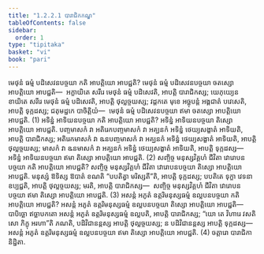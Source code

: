 ```yaml
---
title: "1.2.2.1 បារាជិកកណ្ឌ"
tableOfContents: false
sidebar:
  order: 1
type: "tipitaka"
basket: "vi"
book: "pari"
---
```



<DynamicBreadcrumb />

<Division number="193" book="pari">

<Paragraph number="623" book="pari">
មេថុនំ ធម្មំ បដិសេវនបច្ចយា កតិ អាបត្តិយោ អាបជ្ជតិ? មេថុនំ ធម្មំ បដិសេវនបច្ចយា ចតស្សោ អាបត្តិយោ អាបជ្ជតិ—  អក្ខាយិតេ សរីរេ មេថុនំ ធម្មំ បដិសេវតិ, អាបត្តិ បារាជិកស្ស; យេភុយ្យេន ខាយិតេ សរីរេ មេថុនំ ធម្មំ បដិសេវតិ, អាបត្តិ ថុល្លច្ចយស្ស; វដ្ដកតេ មុខេ អច្ឆុបន្តំ អង្គជាតំ បវេសេតិ, អាបត្តិ ទុក្កដស្ស; ជតុមដ្ឋកេ បាចិត្តិយំ—  មេថុនំ ធម្មំ បដិសេវនបច្ចយា ឥមា ចតស្សោ អាបត្តិយោ អាបជ្ជតិ. (1)
</Paragraph>

<Paragraph number="624" book="pari">
អទិន្នំ អាទិយនបច្ចយា កតិ អាបត្តិយោ អាបជ្ជតិ? អទិន្នំ អាទិយនបច្ចយា តិស្សោ អាបត្តិយោ អាបជ្ជតិ. បញ្ចមាសកំ វា អតិរេកបញ្ចមាសកំ វា អគ្ឃនកំ អទិន្នំ ថេយ្យសង្ខាតំ អាទិយតិ, អាបត្តិ បារាជិកស្ស; អតិរេកមាសកំ វា ឩនបញ្ចមាសកំ វា អគ្ឃនកំ អទិន្នំ ថេយ្យសង្ខាតំ អាទិយតិ, អាបត្តិ ថុល្លច្ចយស្ស; មាសកំ វា ឩនមាសកំ វា អគ្ឃនកំ អទិន្នំ ថេយ្យសង្ខាតំ អាទិយតិ, អាបត្តិ ទុក្កដស្ស—  អទិន្នំ អាទិយនបច្ចយា ឥមា តិស្សោ អាបត្តិយោ អាបជ្ជតិ. (2)
</Paragraph>

<Paragraph number="625" book="pari">
សញ្ចិច្ច មនុស្សវិគ្គហំ ជីវិតា វោរោបនបច្ចយា កតិ អាបត្តិយោ អាបជ្ជតិ? សញ្ចិច្ច មនុស្សវិគ្គហំ ជីវិតា វោរោបនបច្ចយា តិស្សោ អាបត្តិយោ អាបជ្ជតិ. មនុស្សំ ឱទិស្ស ឱបាតំ ខណតិ “បបតិត្វា មរិស្សតី”តិ, អាបត្តិ ទុក្កដស្ស; បបតិតេ ទុក្ខា វេទនា ឧប្បជ្ជតិ, អាបត្តិ ថុល្លច្ចយស្ស; មរតិ, អាបត្តិ បារាជិកស្ស—  សញ្ចិច្ច មនុស្សវិគ្គហំ ជីវិតា វោរោបនបច្ចយា ឥមា តិស្សោ អាបត្តិយោ អាបជ្ជតិ. (3)
</Paragraph>

<Paragraph number="626" book="pari">
អសន្តំ អភូតំ ឧត្តរិមនុស្សធម្មំ ឧល្លបនបច្ចយា កតិ អាបត្តិយោ អាបជ្ជតិ? អសន្តំ អភូតំ ឧត្តរិមនុស្សធម្មំ ឧល្លបនបច្ចយា តិស្សោ អាបត្តិយោ អាបជ្ជតិ—  បាបិច្ឆោ ឥច្ឆាបកតោ អសន្តំ អភូតំ ឧត្តរិមនុស្សធម្មំ ឧល្លបតិ, អាបត្តិ បារាជិកស្ស; “យោ តេ វិហារេ វសតិ សោ ភិក្ខុ អរហា”តិ ភណតិ, បដិវិជានន្តស្ស អាបត្តិ ថុល្លច្ចយស្ស; ន បដិវិជានន្តស្ស អាបត្តិ ទុក្កដស្ស—  អសន្តំ អភូតំ ឧត្តរិមនុស្សធម្មំ ឧល្លបនបច្ចយា ឥមា តិស្សោ អាបត្តិយោ អាបជ្ជតិ. (4)

</Paragraph>
</Division>

<Paragraph number="627" type="center" book="pari">
ចត្តារោ បារាជិកា និដ្ឋិតា.
</Paragraph>